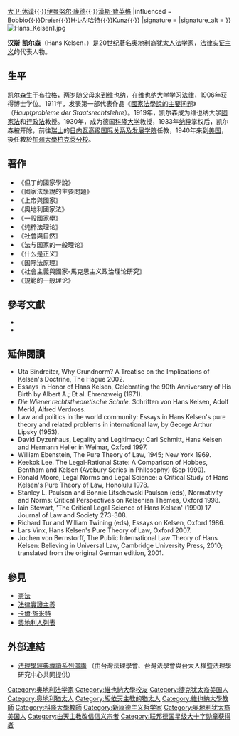 {{Infobox philosopher
|region           = [[西方哲学|西方哲学]]
|era              = {{le|20世紀哲學|20th-century philosophy}}
|image            =  
|caption          =  
|name             = 漢斯·凱爾森<br>{{small|Hans Kelsen}}
|birth_date       = {{birth date|1881|10|11}}
|birth_place      = [[奧匈帝國|奧匈帝國]][[布拉格|布拉格]]
|death_date       = {{death date and age|1973|04|19|1881|10|11}}
|death_place      = [[美國|美國]][[伯克利_(加利福尼亞州)|加州伯克利]]
|alma_mater       = [[维也纳大学|维也纳大学]]
|school_tradition = [[法律实证主义|法律实证主义]]
|main_interests   = [[法律哲学|法律哲学]]
|notable_ideas    = {{le|純粹法學|Pure theory of law}}([[新康德主义|新康德主义]]{{le|規範|Normative}}[[法系|法系]]制度基礎)<br>{{le|基本規範|Basic norm}}
|influences       = [[赫尔曼·科恩|赫尔曼·科恩]]{{·}}[[大卫·休谟|大卫·休谟]]{{·}}[[伊曼努尔·康德|伊曼努尔·康德]]{{·}}[[漢斯·費英格|漢斯·費英格]]
|influenced       = [[Norberto_Bobbio|Bobbio]]{{·}}[[Horst_Dreier|Dreier]]{{·}}[[H·L·A·哈特|H·L·A·哈特]]{{·}}[[Josef_Laurenz_Kunz|Kunz]]{{·}}{{Interlanguage link multi|Adolf Merkl|de|3=Adolf Julius Merkl|lt=Merkl}}
|signature        = 
|signature_alt    = 
}}
[[File:Hans_Kelsen1.jpg|thumb]]

'''汉斯·凯尔森'''（Hans Kelsen，{{bd|1881年|10月11日|1973年|4月19日}}）是20世纪著名[[奥地利|奥地利]]裔[[犹太人|犹太人]][[法学家|法学家]]，[[法律实证主义|法律实证主义]]的代表人物。

== 生平 ==
凯尔森生于[[布拉格|布拉格]]，两岁随父母来到[[维也纳|维也纳]]，在[[维也纳大学|维也纳大学]]学习法律，1906年获得博士学位。1911年，发表第一部代表作品《[[國家法學說的主要问题|國家法學說的主要问题]]》（''Hauptprobleme der Staatsrechtslehre''）。1919年，凯尔森成为维也纳大学[[國家法|國家法]]和[[行政法|行政法]]教授。1930年，成为德国[[科隆大学|科隆大学]]教授，1933年[[纳粹|纳粹]]掌权后，凯尔森被开除，前往[[瑞士|瑞士]]的[[日内瓦高级国际关系及发展学院|日内瓦高级国际关系及发展学院]]任教，1940年来到[[美国|美国]]，後任教於[[加州大學柏克萊分校|加州大學柏克萊分校]]。

== 著作 ==
*《但丁的國家學說》
*《國家法學說的主要問題》
*《上帝與國家》
*《奧地利國家法》
*《一般國家學》
*《纯粹法理论》
*《社會與自然》
*《法与国家的一般理论》
*《什么是正义》
*《国际法原理》
*《社會主義與國家-馬克思主义政治理论研究》
*《規範的一般理论》

==參考文獻==
{{refbegin}}
*{{cite book |last=Baume |first=Sandrine |year=2011 |title=Hans Kelsen and the Case for Democracy |location=Colchester |publisher=ECPR |isbn=9781907301247 |ref=harv}}
*{{cite book |last=Kelsen |first=Hans |year=1960 |origyear=1934 |title=Pure Theory of Law |others=Translated by Knight |publisher=University of California Press |location=Berkeley, CA |ref=harv}}
{{refend}}

==延伸閱讀==
{{refbegin|2}}
* Uta Bindreiter, Why Grundnorm? A Treatise on the Implications of Kelsen's Doctrine, The Hague 2002.
* Essays in Honor of Hans Kelsen, Celebrating the 90th Anniversary of His Birth by Albert A.; Et al. Ehrenzweig (1971).
* ''Die Wiener rechtstheoretische Schule.'' Schriften von Hans Kelsen, Adolf Merkl, Alfred Verdross.
* Law and politics in the world community: Essays in Hans Kelsen's pure theory and related problems in international law, by George Arthur Lipsky (1953).
* David Dyzenhaus, Legality and Legitimacy: Carl Schmitt, Hans Kelsen and Hermann Heller in Weimar, Oxford 1997.
* William Ebenstein, The Pure Theory of Law, 1945; New York 1969.
* Keekok Lee. The Legal-Rational State: A Comparison of Hobbes, Bentham and Kelsen (Avebury Series in Philosophy) (Sep 1990).
* Ronald Moore, Legal Norms and Legal Science: a Critical Study of Hans Kelsen's Pure Theory of Law, Honolulu 1978.
* Stanley L. Paulson and Bonnie Litschewski Paulson (eds), Normativity and Norms: Critical Perspectives on Kelsenian Themes, Oxford 1998.
* Iain Stewart, 'The Critical Legal Science of Hans Kelsen' (1990) 17 Journal of Law and Society 273-308.
* Richard Tur and William Twining (eds), Essays on Kelsen, Oxford 1986.
* Lars Vinx, Hans Kelsen's Pure Theory of Law, Oxford 2007.
* Jochen von Bernstorff, The Public International Law Theory of Hans Kelsen:  Believing in Universal Law, Cambridge University Press, 2010; translated from the original German edition, 2001.
{{refend}}

== 參見 ==
*[[憲法|憲法]]
*[[法律實證主義|法律實證主義]]
*[[卡爾·施米特|卡爾·施米特]]
*[[奧地利人列表|奧地利人列表]]

== 外部連結 ==
{{commonscat|Hans Kelsen}}
*[http://classicsintro.wordpress.com/ 法理學經典導讀系列演講] {{Wayback|url=http://classicsintro.wordpress.com/ |date=20210205011333 }} （由台灣法理學會、台灣法學會與台大人權暨法理學研究中心共同提供）

{{Authority control}}
{{DEFAULTSORT:kelsen}}
[[Category:奥地利法学家|Category:奥地利法学家]]
[[Category:維也納大學校友|Category:維也納大學校友]]
[[Category:捷克犹太裔美国人|Category:捷克犹太裔美国人]]
[[Category:奥地利猶太人|Category:奥地利猶太人]]
[[Category:皈依天主教的猶太人|Category:皈依天主教的猶太人]]
[[Category:維也納大學教師|Category:維也納大學教師]]
[[Category:科隆大學教師|Category:科隆大學教師]]
[[Category:新康德主义哲学家|Category:新康德主义哲学家]]
[[Category:奥地利犹太裔美国人|Category:奥地利犹太裔美国人]]
[[Category:由天主教改信信义宗者|Category:由天主教改信信义宗者]]
[[Category:联邦德国星级大十字勋章获得者|Category:联邦德国星级大十字勋章获得者]]
